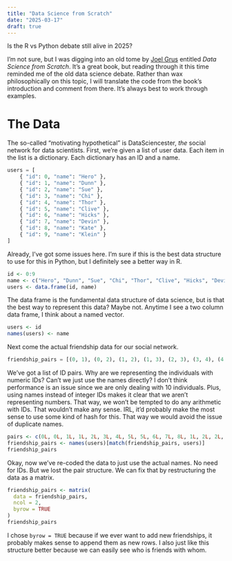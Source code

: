 ```yaml
---
title: "Data Science from Scratch"
date: "2025-03-17"
draft: true
---
```


Is the R vs Python debate still alive in 2025?

I'm not sure, but I was digging into an old tome by [Joel Grus](https://joelgrus.com) entitled *Data Science from Scratch*. It's a great book, but reading through it this time reminded me of the old data science debate. Rather than wax philosophically on this topic, I will translate the code from the book's introduction and comment from there. It's always best to work through examples.

# The Data

The so-called "motivating hypothetical" is DataSciencester, *the* social network for data scientists. First, we're given a list of user data. Each item in the list is a dictionary. Each dictionary has an ID and a name.

```python
users = [
    { "id": 0, "name": "Hero" },
    { "id": 1, "name": "Dunn" },
    { "id": 2, "name": "Sue" },
    { "id": 3, "name": "Chi" },
    { "id": 4, "name": "Thor" },
    { "id": 5, "name": "Clive" },
    { "id": 6, "name": "Hicks" },
    { "id": 7, "name": "Devin" },
    { "id": 8, "name": "Kate" },
    { "id": 9, "name": "Klein" }
]
```

Already, I've got some issues here. I'm sure if this is the best data structure to use for this in Python, but I definitely see a better way in R.

```r
id <- 0:9
name <- c("Hero", "Dunn", "Sue", "Chi", "Thor", "Clive", "Hicks", "Devin", "Kate", "Klein")
users <- data.frame(id, name)
```

The data frame is the fundamental data structure of data science, but is that the best way to represent this data? Maybe not. Anytime I see a two column data frame, I think about a named vector.

```r
users <- id
names(users) <- name
```

Next come the actual friendship data for our social network.

```python
friendship_pairs = [(0, 1), (0, 2), (1, 2), (1, 3), (2, 3), (3, 4), (4, 5), (5, 6), (5, 7), (6, 8), (7, 8), (8, 9)]
```

We've got a list of ID pairs. Why are we representing the individuals with numeric IDs? Can't we just use the names directly? I don't think performance is an issue since we are only dealing with 10 individuals. Plus, using names instead of integer IDs makes it clear that we aren't representing numbers. That way, we won't be tempted to do any arithmetic with IDs. That wouldn't make any sense. IRL, it'd probably make the most sense to use some kind of hash for this. That way we would avoid the issue of duplicate names.

```r
pairs <- c(0L, 0L, 1L, 1L, 2L, 3L, 4L, 5L, 5L, 6L, 7L, 8L, 1L, 2L, 2L, 3L, 3L, 4L, 5L, 6L, 7L, 8L, 8L, 9L)
friendship_pairs <- names(users)[match(friendship_pairs, users)]
friendship_pairs
```

Okay, now we've re-coded the data to just use the actual names. No need for IDs. But we lost the pair structure. We can fix that by restructuring the data as a matrix.

```r
friendship_pairs <- matrix(
  data = friendship_pairs,
  ncol = 2,
  byrow = TRUE
)
friendship_pairs
```

I chose `byrow = TRUE` because if we ever want to add new friendships, it probably makes sense to append them as new rows. I also just like this structure better because we can easily see who is friends with whom.
